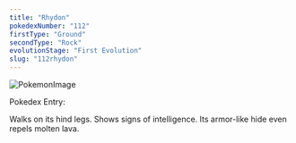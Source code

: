 ```yaml
---
title: "Rhydon"
pokedexNumber: "112"
firstType: "Ground"
secondType: "Rock"
evolutionStage: "First Evolution"
slug: "112rhydon"
---
```


![PokemonImage](https://archives.bulbagarden.net/media/upload/thumb/7/79/0112Rhydon.png/140px-0112Rhydon.png)

Pokedex Entry:

Walks on its hind legs. Shows signs of intelligence. Its armor-like hide even repels molten lava.
